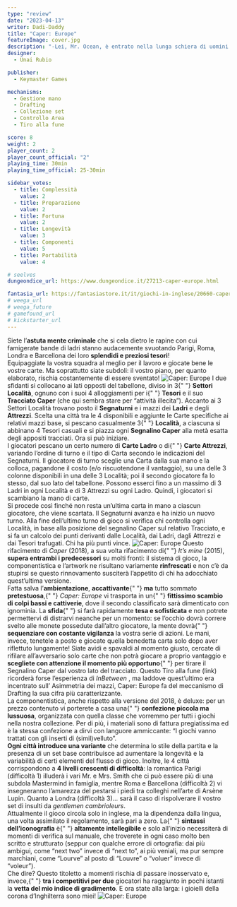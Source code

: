 ```yaml
---
type: "review"
date: "2023-04-13"
writer: Dadi-Daddy
title: "Caper: Europe"
featureImage: cover.jpg
description: "-Lei, Mr. Ocean, è entrato nella lunga schiera di uomini che hanno lavorato duramente e corso enormi rischi per poi essere soltanto secondi...- (The Night Fox, Ocean’s Twelve)"
designer:
  - Unai Rubio

publisher:
  - Keymaster Games

mechanisms:
  - Gestione mano
  - Drafting
  - Collezione set
  - Controllo Area
  - Tiro alla fune

score: 8
weight: 2
player_count: 2
player_count_official: "2"
playing_time: 30min
playing_time_official: 25-30min

sidebar_votes:
  - title: Complessità
    value: 2
  - title: Preparazione
    value: 2
  - title: Fortuna
    value: 2
  - title: Longevità
    value: 3
  - title: Componenti
    value: 5
  - title: Portabilità
    value: 4

# seelves
dungeondice_url: https://www.dungeondice.it/27213-caper-europe.html

fantasia_url: https://fantasiastore.it/it/giochi-in-inglese/20660-caper-europe-eng.html
# weega_url
# weega_future
# gamefound_url
# kickstarter_url
---
```


<Setting>
  Siete l’<strong>astuta mente criminale</strong> che si cela dietro le rapine
  con cui famigerate bande di ladri stanno audacemente svuotando Parigi, Roma,
  Londra e Barcellona dei loro <strong>splendidi e preziosi tesori</strong>!
  <br />
  Equipaggiate la vostra squadra al meglio per il lavoro e giocate bene le
  vostre carte. Ma soprattutto siate subdoli: il vostro piano, per quanto
  elaborato, rischia costantemente di essere sventato!

</Setting>

<img src="./game1.jpg" alt="Caper: Europe" />

<Rules>
  I due sfidanti si collocano ai lati opposti del tabellone, diviso in 3{" "}
  <strong>Settori Località</strong>, ognuno con i suoi 4 alloggiamenti per i{" "}
  <strong>Tesori</strong> e il suo <strong>Tracciato Caper</strong> (che qui
  sembra stare per “attività illecita”). Accanto ai 3 Settori Località trovano
  posto il <strong>Segnaturni</strong> e i mazzi dei <strong>Ladri</strong> e
  degli <strong>Attrezzi</strong>. Scelta una città tra le 4 disponibili e
  aggiunte le Carte specifiche ai relativi mazzi base, si pescano casualmente 3{" "}
  <strong>Località</strong>, a ciascuna si abbinano 4 Tesori casuali e si piazza
  ogni <strong>Segnalino Caper</strong> alla metà esatta degli appositi
  tracciati. Ora si può iniziare.
  <br />I giocatori pescano un certo numero di <strong>Carte Ladro</strong> o di{" "}
  <strong>Carte Attrezzi</strong>, variando l’ordine di turno e il tipo di Carta
  secondo le indicazioni del Segnaturni. Il giocatore di turno sceglie una Carta
  dalla sua mano e la colloca, pagandone il costo (e/o riscuotendone il vantaggio),
  su una delle 3 colonne disponibili in una delle 3 Località; poi il secondo giocatore
  fa lo stesso, dal suo lato del tabellone. Possono esserci fino a un massimo di
  3 Ladri in ogni Località e di 3 Attrezzi su ogni Ladro. Quindi, i giocatori si
  scambiano la mano di carte.
  <br />
  Si procede così finché non resta un’ultima carta in mano a ciascun giocatore, che
  viene scartata. Il Segnaturni avanza e ha inizio un nuovo turno. Alla fine dell’ultimo
  turno di gioco si verifica chi controlla ogni Località, in base alla posizione
  del segnalino Caper sul relativo Tracciato, e si fa un calcolo dei punti derivanti
  dalle Località, dai Ladri, dagli Attrezzi e dai Tesori trafugati. Chi ha più punti
  vince.

</Rules>

<img src="./game2.jpg" alt="Caper: Europe" />

<Feedback>
  Questo rifacimento di <em>Caper</em> (2018), a sua volta rifacimento di{" "}
  <em>It’s mine</em> (2015), <strong>supera entrambi i predecessori</strong> su
  molti fronti: il sistema di gioco, la componentistica e l’artwork ne risultano
  variamente <strong>rinfrescati</strong> e non c’è da stupirsi se questo
  rinnovamento susciterà l’appetito di chi ha adocchiato quest’ultima versione.
  <br />
  Fatta salva l’<strong>ambientazione</strong>, <strong>accattivante</strong>{" "}
  <strong>ma</strong> tutto sommato <strong>pretestuosa</strong>,{" "}
  <em>Caper: Europe</em> vi trasporta in un{" "}
  <strong>fittissimo scambio di colpi bassi e cattiverie</strong>, dove il
  secondo classificato sarà dimenticato con ignominia. La <strong>sfida</strong>{" "}
  si farà rapidamente <strong>tesa e sofisticata</strong> e non potrete
  permettervi di distrarvi neanche per un momento: se l’occhio dovrà correre
  svelto alle monete possedute dall’altro giocatore, la mente dovrà{" "}
  <strong>sequenziare con costante vigilanza</strong> la vostra serie di azioni.
  Le mani, invece, tenetele a posto e giocate quella benedetta carta solo dopo
  aver riflettuto lungamente! Siate avidi e spavaldi al momento giusto, cercate
  di rifilare all’avversario solo carte che non potrà giocare a proprio
  vantaggio e <strong>scegliete con attenzione il momento più opportuno</strong>{" "}
  per tirare il Segnalino Caper dal vostro lato del tracciato. Questo Tiro alla
  fune (link) ricorderà forse l’esperienza di <em><Link to="/reviews/inbetween/">InBetween</Link></em> , ma laddove quest’ultimo
  era incentrato sull’ <Link to="/mechanisms/asimmetrico">Asimmetria</Link> dei mazzi, Caper:
  Europe fa del meccanismo di <Link to="/mechanisms/drafting">Drafting</Link> la sua cifra più
  caratterizzante.
  <br />
  La componentistica, anche rispetto alla versione del 2018, è deluxe: per un
  prezzo contenuto vi porterete a casa una{" "}
  <strong>confezione piccola ma lussuosa</strong>, organizzata con quella classe
  che vorremmo per tutti i giochi nella nostra collezione. Per di più, i
  materiali sono di fattura pregiatissima ed è la stessa confezione a dirvi con
  languore ammiccante: “I giochi vanno trattati con gli inserti di
  (simil)velluto”.
  <br />
  <strong>Ogni città introduce una variante</strong> che determina lo stile
  della partita e la presenza di un set base contribuisce ad aumentare la
  longevità e la variabilità di certi elementi del flusso di gioco. Inoltre, le
  4 città corrispondono a <strong>4 livelli crescenti di difficoltà</strong>: la
  romantica Parigi (difficoltà 1) illuderà i vari Mr. e Mrs. Smith che ci può
  essere più di una subdola Mastermind in famiglia, mentre Roma e Barcellona
  (difficoltà 2) vi insegneranno l’amarezza del pestarsi i piedi tra colleghi
  nell’arte di Arsène Lupin. Quanto a Londra (difficoltà 3)… sarà il caso di
  rispolverare il vostro set di insulti da <em>gentlemen cambrioleurs</em>.
  <br />
  Attualmente il gioco circola solo in inglese, ma la dipendenza dalla lingua,
  una volta assimilato il regolamento, sarà pari a zero. La{" "}
  <strong>sintassi dell’iconografia</strong> è{" "}
  <strong>altamente intellegibile</strong> e solo all’inizio necessiterà di
  momenti di verifica sul manuale, che troverete in ogni caso molto ben scritto
  e strutturato (seppur con qualche errore di ortografia: dai più ambigui, come
  “next two” invece di “next to”, ai più veniali, ma pur sempre marchiani, come
  “Lourve” al posto di “Louvre” o “voluer” invece di “voleur”).
  <br />
  Che dire? Questo titoletto a momenti rischia di passare inosservato e, invece,{" "}
  <strong>tra i competitivi per due</strong> giocatori ha raggiunto in pochi
  istanti la <strong>vetta del mio indice di gradimento</strong>. E ora state
  alla larga: i gioielli della corona d’Inghilterra sono miei!

</Feedback>

<img src="./game3.jpg" alt="Caper: Europe" />
